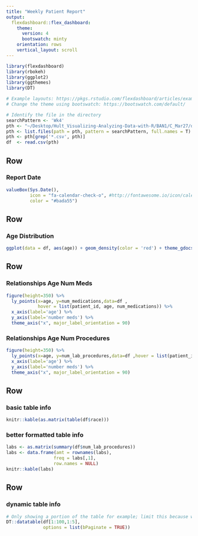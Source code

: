 ```yaml
---
title: "Weekly Patient Report"
output: 
  flexdashboard::flex_dashboard:
    theme: 
      version: 4
      bootswatch: minty
    orientation: rows
    vertical_layout: scroll
---
```


```r
library(flexdashboard)
library(rbokeh)
library(ggplot2)
library(ggthemes)
library(DT)

# Example layouts: https://pkgs.rstudio.com/flexdashboard/articles/examples.html
# Change the theme using bootswatch: https://bootswatch.com/default/

# Identify the file in the directory
searchPattern <- 'Wk4'
pth <- "~/Desktop/Hult_Visualizing-Analyzing-Data-with-R/BAN1/C_Mar27/data"
pth <- list.files(path = pth, pattern = searchPattern, full.names = T)
pth <- pth[grep('*.csv', pth)]
df  <- read.csv(pth)
```

Row 
-----------------------------------------------------------------------

### Report Date

```r
valueBox(Sys.Date(), 
         icon = "fa-calendar-check-o", #http://fontawesome.io/icon/calendar-check-o/
         color = "#bada55")

```

Row
-----------------------------------------------------------------------

### Age Distribution

```r
ggplot(data = df, aes(age)) + geom_density(color = 'red') + theme_gdocs()
```

Row {data-height=350}
-------------------------------------
   
### Relationships Age Num Meds

```r
figure(height=350) %>%
  ly_points(x=age, y=num_medications,data=df ,
            hover = list(patient_id, age, num_medications)) %>%
  x_axis(label='age') %>%
  y_axis(label='number meds') %>%
  theme_axis("x", major_label_orientation = 90) 
```   
    
### Relationships Age Num Procedures

```r
figure(height=350) %>%
  ly_points(x=age, y=num_lab_procedures,data=df ,hover = list(patient_id)) %>%
  x_axis(label='age') %>%
  y_axis(label='number meds') %>%
  theme_axis("x", major_label_orientation = 90) 
```

Row 
-------------------------------------

### basic table info

```r
knitr::kable(as.matrix(table(df$race)))
```

### better formatted table info

```r
labs <- as.matrix(summary(df$num_lab_procedures))
labs <- data.frame(amt = rownames(labs),
                  freq = labs[,1],
                  row.names = NULL)
knitr::kable(labs)
```

Row 
-------------------------------------

### dynamic table info

```r
# Only showing a portion of the table for example; limit this because will make the file larger
DT::datatable(df[1:100,1:5], 
              options = list(bPaginate = TRUE))
```

